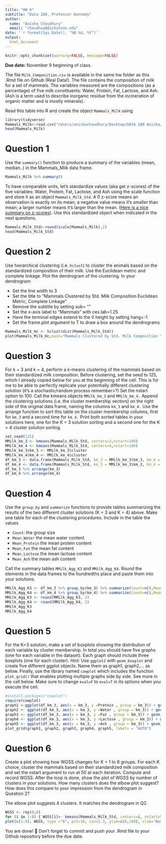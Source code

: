 ```yaml
---
title: "HW 6"
subtitle: "Data 180, Professor Kennedy"
author: 
  name: "Anisha Choudhury"
  email: "choudhua@dickinson.edu"
date: '`r format(Sys.Date(), "%B %d, %Y")`'
output: 
  html_document
---
```


```r
knitr::opts_chunk$set(warning=FALSE, message=FALSE)
```

**Due date:** November 9 beginning of class.


The file `Milk_Composition.csv` is available in the same hw folder as this .Rmd file on Github (Real Data!). The file contains the composition of milk for a set of mammals. The variables measured are the compositions (as a percentage) of five milk constituents: Water, Protein, Fat, Lactose, and Ash. (Ash is a term used to describe inorganic residue from the incineration of organic matter and is mostly minerals).

Read this table into R and create the object `Mammals_Milk` using

```r
library(tidyverse)
Mammals_Milk<-read.csv("/Users/anishachoudhury/Desktop/DATA 180 Anisha/DATA-180-Anisha/hw6/Milk_Composition.csv",header=T,row.names=1)
head(Mammals_Milk)
```

# Question 1
Use the `summary()` function to produce a summary of the variables (mean, median..) in the Mammals_Milk data frame.

```r
Mammals_Milk %>% summary()
```

To have comparable units, let's standardize values (aka get z-scores) of the five variables: Water, Protein, Fat, Lactose, and Ash using the scale function and store it as an object `Mammals_Milk_Std`. A 0 z-score means an observation is exactly on its mean; a negative value means it's smaller than mean; a larger number means it's larger than the mean. ([Here is a nice summary on z-scores](https://www.simplypsychology.org/z-score.html)). Use this standardized object when indicated in the next questions. 

```r
Mammals_Milk_Std<-round(scale(Mammals_Milk),2)
head(Mammals_Milk_Std)
```
# Question 2
Use hierarchical clustering (i.e. `hclust`) to cluster the animals based on the standardized composition of their milk. Use the Euclidean metric and complete linkage. Plot the dendrogram of the clustering. In your dendrogram: 

*	Set the line width to 3
*	Set the title to “Mammals Clustered by Std. Milk Composition \n Euclidean Metric, Complete Linkage”
*	Remove the subtitle by setting sub= ""
*	Set the x-axis label to “Mammals” with cex.lab=1.25
*	Have the terminal edges extend to the 0 height by setting hang=-1
*	Set the frame.plot argument to T to draw a box around the dendrograms

```r
Mammals_Milk_Hc <- hclust(dist(Mammals_Milk_Std))
plot(Mammals_Milk_Hc,main="Mammals Clustered by Std. Milk Composition \n Euclidean Metric, Complete Linkage",cex=.75,xlab="Mammals Milk",lwd=3,cex.lab=1.25,hang=-1,sub="",frame.plot=T)
```

# Question 3
For k = 3 and k = 4, perform a k-means clustering of the mammals based on their standardized milk composition. Before clustering, set the seed to 125, which I already copied below for you at the beginning of the cell. This is for me to be able to perfectly replicate your potentially different clustering solution (it's a stochastic/random process remember>?) Set the nstart option to 100. Call the kmeans objects `MMilk_km_3` and `MMilk_km_4.` Append the clustering solutions (i.e. the cluster membership vectors) on the right side of the original data frame, naming the columns `km_3` and `km_4.` Use the arrange function to sort this table on the cluster membership columns, first for `km_3` and a second time for `km_4.` Print both sorted tables in your solutions here, one for the K = 3 solution sorting and a second one for the K = 4 cluster solution sorting.

```r
set.seed(125)
MMilk_km_3 <- kmeans(Mammals_Milk_Std, centers=3,nstart=100)
MMilk_km_4 <- kmeans(Mammals_Milk_Std, centers=4,nstart=100)
MMilk_km_3$km_3 <- MMilk_km_3$cluster
MMilk_km_4$km_4 <- MMilk_km_4$cluster
df_km_3 <- data.frame(Mammals_Milk_Std, km_3 = MMilk_km_3$km_3, km_4 = MMilk_km_4$km_4)
df_km_4 <- data.frame(Mammals_Milk_Std, km_3 = MMilk_km_3$km_3, km_4 = MMilk_km_4$km_4)
df_km_3 %>% arrange(km_3)
df_km_4 %>% arrange(km_4)
```

# Question 4
Use the `group_by` and `summarize` functions to provide tables summarizing the results of the two different cluster solutions (K = 3 and K = 4) above. Make one table for each of the clustering procedures. Include in the table the values

*	`Count`: the group size
*	`Mean_Water` the mean water content
*	`Mean_Protein` the mean protein content
*	`Mean_Fat` the mean fat content
*	`Mean_Lactose` the mean lactose content
*	`Mean_Ash` the mean ash content

Call the summary tables `MMilk_Agg_K3` and `MMilk_Agg_K4`. Round the elements in the data frames to the hundredths place and paste them into your solutions.

```r
MMilk_Agg_K3 <- df_km_3 %>% group_by(km_3) %>% summarize(Count=n(),Mean_Protein = mean(Protein), Mean_Water = mean(Water),Mean_Fat = mean(Fat), Mean_Lactose = mean(Lactose),Mean_Ash = mean(Ash))
MMilk_Agg_K4 <- df_km_4 %>% group_by(km_4) %>% summarize(Count=n(),Mean_Protein = mean(Protein), Mean_Water = mean(Water),Mean_Fat = mean(Fat), Mean_Lactose = mean(Lactose),Mean_Ash = mean(Ash))
MMilk_Agg_K3 <- round(MMilk_Agg_K3, 2)
MMilk_Agg_K4 <- round(MMilk_Agg_K4, 2)
MMilk_Agg_K3
MMilk_Agg_K4
```
# Question 5
For the K=3 solution, make a set of boxplots showing the distribution of each variable by cluster membership. In total you should have five graphs (one for each variable in the dataset). Each graph should include three boxplots (one for each cluster). *Hint:* Use `ggplot2` with `geom_boxplot` and create five different ggplot objects. Name them as graph1, graph2,... as below. Finally, use the library named `cowplot` which includes the function `plot_grid()` that enables plotting multiple graphs side by side. See more in the cell below. Make sure to change `eval=F` to `eval=T` in its options when you execute the cell.

```r
#install.packages("cowplot")
require(cowplot)
graph1 <-ggplot(df_km_3, aes(x = km_3, y =Protein , group = km_3)) + geom_boxplot() + labs(title = "Distribution of Protein")
graph2 <- ggplot(df_km_3, aes(x = km_3, y =Water , group = km_3)) + geom_boxplot() + labs(title = "Distribution of Protein")
graph3 <- ggplot(df_km_3, aes(x = km_3, y =Fat , group = km_3)) + geom_boxplot() + labs(title = "Distribution of Protein")
graph4 <- ggplot(df_km_3, aes(x = km_3, y =Lactose , group = km_3)) + geom_boxplot() + labs(title = "Distribution of Protein")
graph5 <- ggplot(df_km_3, aes(x = km_3, y =Ash , group = km_3)) + geom_boxplot() + labs(title = "Distribution of Protein")
plot_grid(graph1, graph2, graph3, graph4, graph5, labels = "AUTO")
```

# Question 6
Create a plot showing how WGSS changes for K = 1 to 8 groups. For each K choice, cluster the mammals based on their standardized milk composition and set the nstart argument to run at 50 at each iteration. Compute and record WGSS. After the loop is done, show the plot of WGSS by number of clusters in your solutions. How many clusters does the elbow plot suggest? How does this compare to your impression from the dendrogram in Question 2?

The elbow plot suggests 4 clusters. It matches the dendrogram in Q2.
```r
WGSS <- rep(0,8)
for (i in 1:8) { WGSS[i]<- kmeans(Mammals_Milk_Std, centers=i, nstart=50) $tot.withinss}
plot(c(1:8), WGSS, type ="b", pch=16, cex=1.3, ylim=c(0,100), xlab="Number of groups", ylab="WGSS")

```



You are done! 🏁 Don't forget to commit and push your .Rmd file to your Github repository before the due date.


